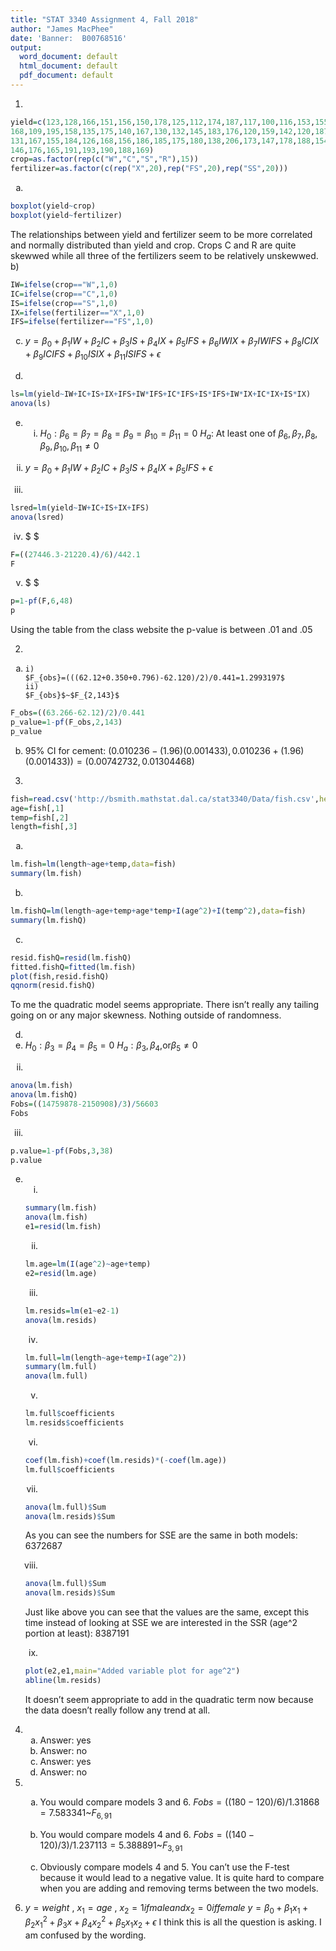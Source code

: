 ---
title: "STAT 3340 Assignment 4, Fall 2018"
author: "James MacPhee"
date: 'Banner:  B00768516'
output:
  word_document: default
  html_document: default
  pdf_document: default
---

1.
```{r}
yield=c(123,128,166,151,156,150,178,125,112,174,187,117,100,116,153,155,
168,109,195,158,135,175,140,167,130,132,145,183,176,120,159,142,120,187,
131,167,155,184,126,168,156,186,185,175,180,138,206,173,147,178,188,154,
146,176,165,191,193,190,188,169)
crop=as.factor(rep(c("W","C","S","R"),15))
fertilizer=as.factor(c(rep("X",20),rep("FS",20),rep("SS",20)))
```

  a)
  
```{r}
boxplot(yield~crop)
boxplot(yield~fertilizer)
```
The relationships between yield and fertilizer seem to be more correlated and normally distributed than yield and crop. Crops C and R are quite skewwed while all three of the fertilizers seem to be relatively unskewwed.
  b)
  
```{r}
IW=ifelse(crop=="W",1,0)
IC=ifelse(crop=="C",1,0)
IS=ifelse(crop=="S",1,0)
IX=ifelse(fertilizer=="X",1,0)
IFS=ifelse(fertilizer=="FS",1,0)
```
  
  c) 
  $y = \beta_0 + \beta_1IW + \beta_2IC + \beta_3IS + \beta_4IX + \beta_5IFS + \beta_6IWIX + \beta_7IWIFS + \beta_8ICIX + \beta_9ICIFS + \beta_{10}ISIX + \beta_{11}ISIFS + \epsilon$

  
  d) 
  
```{r}
ls=lm(yield~IW+IC+IS+IX+IFS+IW*IFS+IC*IFS+IS*IFS+IW*IX+IC*IX+IS*IX)
anova(ls)
```
 
 
  e)
    i)  
  $H_0:\beta_6=\beta_7=\beta_8=\beta_9=\beta_{10}=\beta_{11}=0$
  $H_a:$ At least one of $\beta_6,\beta_7,\beta_8,\beta_9,\beta_{10},\beta_{11}\neq0$
  
  ii)
  $y=\beta_0+\beta_1IW + \beta_2IC + \beta_3IS + \beta_4IX + \beta_5IFS + \epsilon$
  
  iii)
```{r}
lsred=lm(yield~IW+IC+IS+IX+IFS)
anova(lsred)
```  
  iv) $ $
```{r}
F=((27446.3-21220.4)/6)/442.1
F
```
  v) $ $
```{r}
p=1-pf(F,6,48)
p
```
  Using the table from the class website the p-value is between .01 and .05
 
 
 
  2.
   a)
    i)
    $F_{obs}=(((62.12+0.350+0.796)-62.120)/2)/0.441=1.2993197$
    ii)
    $F_{obs}$~$F_{2,143}$
```{r}
F_obs=((63.266-62.12)/2)/0.441
p_value=1-pf(F_obs,2,143)
p_value
```
  
  b)
  95% CI for cement: $(0.010236-(1.96)(0.001433),0.010236+(1.96)(0.001433))=(0.00742732,0.01304468)$
    
    
3. 
```{r}
fish=read.csv('http://bsmith.mathstat.dal.ca/stat3340/Data/fish.csv',header=T)
age=fish[,1]
temp=fish[,2]
length=fish[,3]
```
  a)
```{r}
lm.fish=lm(length~age+temp,data=fish)
summary(lm.fish)
```

  b)
```{r}
lm.fishQ=lm(length~age+temp+age*temp+I(age^2)+I(temp^2),data=fish)
summary(lm.fishQ)
```
  c)
```{r}
resid.fishQ=resid(lm.fishQ)
fitted.fishQ=fitted(lm.fish)
plot(fish,resid.fishQ)
qqnorm(resid.fishQ)
```
  To me the quadratic model seems appropriate. There isn't really any tailing going on or any major skewness. Nothing outside of randomness.
  
  d)
  i)
  $H_0: \beta_3=\beta_4=\beta_5=0$
  $H_a: \beta_3,\beta_4,$or$\beta_5\neq0$
  
  ii)
```{r}
anova(lm.fish)
anova(lm.fishQ)
Fobs=((14759878-2150908)/3)/56603
Fobs
```
  iii)
```{r}
p.value=1-pf(Fobs,3,38)
p.value
```
  e)
    i)
```{r}
summary(lm.fish)
anova(lm.fish)
e1=resid(lm.fish)
```
    ii)
```{r}
lm.age=lm(I(age^2)~age+temp)
e2=resid(lm.age)
```
    iii)
```{r}
lm.resids=lm(e1~e2-1)
anova(lm.resids)
```
    iv)
```{r}
lm.full=lm(length~age+temp+I(age^2))
summary(lm.full)
anova(lm.full)
```
    v)
```{r}
lm.full$coefficients
lm.resids$coefficients
```
    vi)
```{r}
coef(lm.fish)+coef(lm.resids)*(-coef(lm.age))
lm.full$coefficients
```
    vii)
```{r}
anova(lm.full)$Sum
anova(lm.resids)$Sum
```
    As you can see the numbers for SSE are the same in both models: 6372687
    
    viii)
```{r}
anova(lm.full)$Sum
anova(lm.resids)$Sum
```
    Just like above you can see that the values are the same, except this time instead of looking at SSE we are interested in the SSR (age^2 portion at least): 8387191
    
    ix)
```{r}
plot(e2,e1,main="Added variable plot for age^2")
abline(lm.resids)
```
  It doesn't seem appropriate to add in the quadratic term now because the data doesn't really follow any trend at all.
  
  
4.
  a) Answer: yes
  b) Answer: no
  c) Answer: yes
  d) Answer: no


5.
  a)
  You would compare models 3 and 6.
  $Fobs=((180-120)/6)/1.31868=7.583341$~$F_{6,91}$

  b)
  You would compare models 4 and 6.
  $Fobs=((140-120)/3)/1.237113=5.388891$~$F_{3,91}$
  
  c)
  Obviously compare models 4 and 5. You can't use the F-test because it would lead to a negative value. It is quite hard to compare when you are adding and removing terms  between the two models.


6.
$y=weight$ , $x_1=age$ , $x_2=1 if male and x_2=0 if female$
$y=\beta_0+\beta_1x_1+\beta_2x_1^2+\beta_3x + \beta_4x_2^2+\beta_5x_1x_2+\epsilon$
I think this is all the question is asking. I am confused by the wording.
